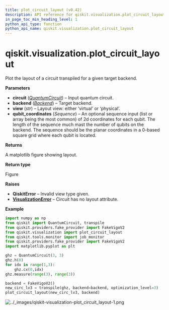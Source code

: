 ```yaml
---
title: plot_circuit_layout (v0.42)
description: API reference for qiskit.visualization.plot_circuit_layout in qiskit v0.42
in_page_toc_min_heading_level: 1
python_api_type: function
python_api_name: qiskit.visualization.plot_circuit_layout
---
```


<span id="qiskit-visualization-plot-circuit-layout" />

# qiskit.visualization.plot\_circuit\_layout

<Function id="qiskit.visualization.plot_circuit_layout" isDedicatedPage={true} github="https://github.com/qiskit/qiskit/tree/stable/0.23/qiskit/visualization/gate_map.py" signature="plot_circuit_layout(circuit, backend, view='virtual', qubit_coordinates=None)">
  Plot the layout of a circuit transpiled for a given target backend.

  **Parameters**

  *   **circuit** ([*QuantumCircuit*](qiskit.circuit.QuantumCircuit "qiskit.circuit.QuantumCircuit")) – Input quantum circuit.
  *   **backend** ([*Backend*](qiskit.providers.Backend "qiskit.providers.Backend")) – Target backend.
  *   **view** (*str*) – Layout view: either ‘virtual’ or ‘physical’.
  *   **qubit\_coordinates** (*Sequence*) – An optional sequence input (list or array being the most common) of 2d coordinates for each qubit. The length of the sequence much mast the number of qubits on the backend. The sequence should be the planar coordinates in a 0-based square grid where each qubit is located.

  **Returns**

  A matplotlib figure showing layout.

  **Return type**

  Figure

  **Raises**

  *   **QiskitError** – Invalid view type given.
  *   [**VisualizationError**](qiskit.visualization.VisualizationError "qiskit.visualization.VisualizationError") – Circuit has no layout attribute.

  **Example**

  ```python
  import numpy as np
  from qiskit import QuantumCircuit, transpile
  from qiskit.providers.fake_provider import FakeVigoV2
  from qiskit.visualization import plot_circuit_layout
  from qiskit.tools.monitor import job_monitor
  from qiskit.providers.fake_provider import FakeVigoV2
  import matplotlib.pyplot as plt

  ghz = QuantumCircuit(3, 3)
  ghz.h(0)
  for idx in range(1,3):
      ghz.cx(0,idx)
  ghz.measure(range(3), range(3))

  backend = FakeVigoV2()
  new_circ_lv3 = transpile(ghz, backend=backend, optimization_level=3)
  plot_circuit_layout(new_circ_lv3, backend)
  ```

  ![../\_images/qiskit-visualization-plot\_circuit\_layout-1.png](/images/api/qiskit/0.42/qiskit-visualization-plot_circuit_layout-1.png)
</Function>


